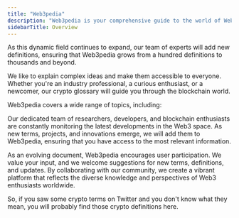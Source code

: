 ```yaml
---
title: "Web3pedia"
description: "Web3pedia is your comprehensive guide to the world of Web3. This evolving document is your go-to resource for understanding the constantly expanding landscape of Web3 technologies, concepts, and terms. As an admin-curated dictionary-like resource, Web3pedia aims to provide up-to-date definitions for the ever-evolving Web3 ecosystem, ensuring you have an understanding of everything new that shows up."
sidebarTitle: Overview
---
```


As this dynamic field continues to expand, our team of experts will add new definitions, ensuring that Web3pedia grows from a hundred definitions to thousands and beyond.

We like to explain complex ideas and make them accessible to everyone. Whether you're an industry professional, a curious enthusiast, or a newcomer, our crypto glossary will guide you through the blockchain world.

Web3pedia covers a wide range of topics, including:

<CardGroup>
  <Card title="Web3 lingo" href="/docs/web3-language-and-acronyms" icon="angle-right" horizontal />
  <Card title="Development frameworks" href="/docs/web3-development-frameworks-and-libraries-glossary" icon="angle-right" horizontal />
  <Card title="Smart contracts" href="/docs/smart-contracts-glossary" icon="angle-right" horizontal />
  <Card title="Security" href="/docs/web3-security-glossary" icon="angle-right" horizontal />
  <Card title="Infrastructure" href="/docs/web3-infrastructure-glossary" icon="angle-right" horizontal />
  <Card title="Solana" href="/docs/solana-glossary" icon="angle-right" horizontal />
</CardGroup>


Our dedicated team of researchers, developers, and blockchain enthusiasts are constantly monitoring the latest developments in the Web3 space. As new terms, projects, and innovations emerge, we will add them to Web3pedia, ensuring that you have access to the most relevant information.

As an evolving document, Web3pedia encourages user participation. We value your input, and we welcome suggestions for new terms, definitions, and updates. By collaborating with our community, we create a vibrant platform that reflects the diverse knowledge and perspectives of Web3 enthusiasts worldwide.

So, if you saw some crypto terms on Twitter and you don't know what they mean, you will probably find those crypto definitions here.
